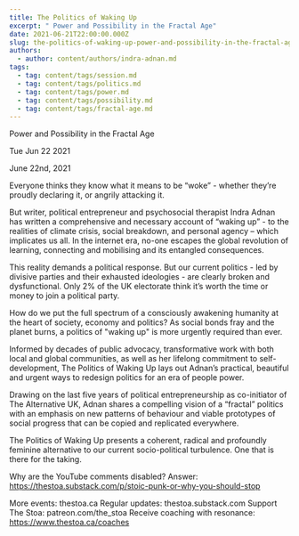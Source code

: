 ```yaml
---
title: The Politics of Waking Up
excerpt: " Power and Possibility in the Fractal Age"
date: 2021-06-21T22:00:00.000Z
slug: the-politics-of-waking-up-power-and-possibility-in-the-fractal-age
authors:
  - author: content/authors/indra-adnan.md
tags:
  - tag: content/tags/session.md
  - tag: content/tags/politics.md
  - tag: content/tags/power.md
  - tag: content/tags/possibility.md
  - tag: content/tags/fractal-age.md
---
```




 Power and Possibility in the Fractal Age

Tue Jun 22 2021

June 22nd, 2021

Everyone thinks they know what it means to be “woke” - whether they’re proudly declaring it, or angrily attacking it.

But writer, political entrepreneur and psychosocial therapist Indra Adnan has written a comprehensive and necessary account of “waking up” - to the realities of climate crisis, social breakdown, and personal agency – which implicates us all. In the internet era, no-one escapes the global revolution of learning, connecting and mobilising and its entangled consequences.

This reality demands a political response. But our current politics - led by divisive parties and their exhausted ideologies - are clearly broken and dysfunctional. Only 2% of the UK electorate think it’s worth the time or money to join a political party.

How do we put the full spectrum of a consciously awakening humanity at the heart of society, economy and politics? As social bonds fray and the planet burns, a politics of "waking up" is more urgently required than ever.

Informed by decades of public advocacy, transformative work with both local and global communities, as well as her lifelong commitment to self-development, The Politics of Waking Up lays out Adnan’s practical, beautiful and urgent ways to redesign politics for an era of people power.

Drawing on the last five years of political entrepreneurship as co-initiator of The Alternative UK, Adnan shares a compelling vision of a “fractal” politics with an emphasis on new patterns of behaviour and viable prototypes of social progress that can be copied and replicated everywhere.

The Politics of Waking Up presents a coherent, radical and profoundly feminine alternative to our current socio-political turbulence. One that is there for the taking.

Why are the YouTube comments disabled? Answer: https://thestoa.substack.com/p/stoic-punk-or-why-you-should-stop

More events: thestoa.ca
Regular updates: thestoa.substack.com
Support The Stoa: patreon.com/the_stoa
Receive coaching with resonance: https://www.thestoa.ca/coaches


